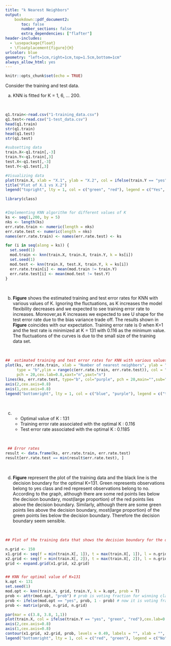```yaml
---
title: "k Nearest Neighbors"
output: 
    bookdown::pdf_document2:
       toc: false
       number_sections: false
       extra_dependencies: ["flafter"]
header-includes: 
  - \usepackage{float}
  - \floatplacement{figure}{H}
urlcolor: blue
geometry: "left=1cm,right=1cm,top=1.5cm,bottom=1cm"
always_allow_html: yes
---
```


```r
knitr::opts_chunk$set(echo = TRUE)
```

Consider the training and test data.

a) KNN is fitted for K = 1, 6, $\dots$ 200.

&nbsp;

```r
q1.train<-read.csv("1-training_data.csv")
q1.test<-read.csv("1-test_data.csv")
head(q1.train)
str(q1.train)
head(q1.test)
str(q1.test)

#subsetting data
train.X<-q1.train[,-3]
train.Y<-q1.train[,3]
test.X<-q1.test[,-3]
test.Y<-q1.test[,3]

#Visualizing data
plot(train.X, xlab = "X.1", ylab = "X.2", col = ifelse(train.Y == "yes", "green", "red"))
title("Plot of X.1 vs X.2")
legend("topright", lty = 1, col = c("green", "red"), legend = c("Yes", "No"))

library(class)


#Implementing KNN algorithm for different values of K
ks <- seq(1,200, by = 5)
nks <- length(ks)
err.rate.train <- numeric(length = nks)
err.rate.test <- numeric(length = nks)
names(err.rate.train) <- names(err.rate.test) <- ks

for (i in seq(along = ks)) {
  set.seed(1)
  mod.train <- knn(train.X, train.X, train.Y, k = ks[i])
  set.seed(1)
  mod.test <- knn(train.X, test.X, train.Y, k = ks[i])
  err.rate.train[i] <- mean(mod.train != train.Y)
  err.rate.test[i] <- mean(mod.test != test.Y)
}
```

&nbsp; 

b) **Figure** shows the estimated training and test error rates for KNN with various values of K. Ignoring the fluctuations, as K increases the model flexibility decreases and we expected to see training error rate to increases. Moreover,as K increases we expected to see U shape for the test error rate due to the bias variance trade off. The results shown in **Figure** coincides with our expectation. Training error rate is 0 when K=1 and the test rate is minimized at K = 131 with 0.116 as the minimum value. The fluctuations of the curves is due to the small size of the training data set.

&nbsp;

```r
##  estimated training and test error rates for KNN with various values of K
plot(ks, err.rate.train, xlab = "Number of nearest neighbors", ylab = "Error rate",
     type = "b",ylim = range(c(err.rate.train, err.rate.test)), col = "blue", 
     pch = 20,cex.lab=0.8,xaxt="n",yaxt="n")
lines(ks, err.rate.test, type="b", col="purple", pch = 20,main="",sub="thf")
axis(2,cex.axis=0.8)
axis(1,cex.axis=0.8)
legend("bottomright", lty = 1, col = c("blue", "purple"), legend = c("training", "test"),cex = 0.75)

```

&nbsp;

c) - Optimal value of K : 131
    - Training error rate associated with the optimal K : 0.116
    - Test error rate associated with the optimal K : 0.1185
    
&nbsp;
    
```r
 ## Error rates
result <- data.frame(ks, err.rate.train, err.rate.test)
result[err.rate.test == min(result$err.rate.test), ]
```
    
&nbsp;

d) **Figure** represent the plot of the training data and the black line is the decision boundary for the optimal K=131. Green represents observations belong to yes class and red represent observations belong to no. According to the graph, although there are some red points lies below the decision boundary, most(large proportion) of the red points lies above the decision boundary. Similarly, although there are some green points lies above the decision boundary, most(large proportion) of the green points lies below the decision boundary. Therefore the decision boundary seem sensible.

&nbsp;

```r
## Plot of the training data that shows the decision boundary for the optimal K

n.grid <- 150
x1.grid <- seq(f = min(train.X[, 1]), t = max(train.X[, 1]), l = n.grid)
x2.grid <- seq(f = min(train.X[, 2]), t = max(train.X[, 2]), l = n.grid)
grid <- expand.grid(x1.grid, x2.grid)


## KNN for optimal value of K=131
k.opt <- 131
set.seed(1)
mod.opt <- knn(train.X, grid, train.Y, k = k.opt, prob = T)
prob <- attr(mod.opt, "prob") # prob is voting fraction for winning class
prob <- ifelse(mod.opt == "yes", prob, 1 - prob) # now it is voting fraction for Direction == "yes"
prob <- matrix(prob, n.grid, n.grid)

par(mar = c(3.8, 3.8, 1,1))
plot(train.X, col = ifelse(train.Y == "yes", "green", "red"),cex.lab=0.8,xaxt="n",yaxt="n")
axis(2,cex.axis=0.8)
axis(1,cex.axis=0.8)
contour(x1.grid, x2.grid, prob, levels = 0.49, labels = "", xlab = "", ylab = "", main = "", add = T)
legend("bottomright", lty = 1, col = c("red", "green"), legend = c("No", "Yes"),cex = 0.75)
```